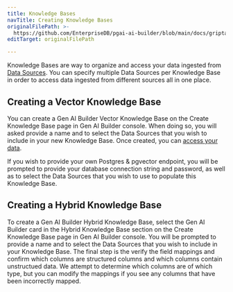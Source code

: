 ```yaml
---
title: Knowledge Bases
navTitle: Creating Knowledge Bases
originalFilePath: >-
  https://github.com/EnterpriseDB/pgai-ai-builder/blob/main/docs/griptape-cloud/knowledge-bases/create-knowledge-base.md
editTarget: originalFilePath

---
```


Knowledge Bases are way to organize and access your data ingested from [Data Sources](/edb-postgres-ai/latest/ai-factory/gen-ai/agent-studio/reference/data-sources/create-data-source/). You can specify multiple Data Sources per Knowledge Base in order to access data ingested from different sources all in one place.

## Creating a Vector Knowledge Base

You can create a Gen AI Builder Vector Knowledge Base on the Create Knowledge Base page in Gen AI Builder console. When doing so, you will asked provide a name and to select the Data Sources that you wish to include in your new Knowledge Base. Once created, you can [access your data](accessing-data.mdx).

If you wish to provide your own Postgres & pgvector endpoint, you will be prompted to provide your database connection string and password, as well as to select the Data Sources that you wish to use to populate this Knowledge Base.

## Creating a Hybrid Knowledge Base

To create a Gen AI Builder Hybrid Knowledge Base, select the Gen AI Builder card in the Hybrid Knowledge Base section on the Create Knowledge Base page in Gen AI Builder console. You will be prompted to provide a name and to select the Data Sources that you wish to include in your Knowledge Base. The final step is the verify the field mappings and confirm which columns are structured columns and which columns contain unstructued data. We attempt to determine which columns are of which type, but you can modify the mappings if you see any columns that have been incorrectly mapped.
